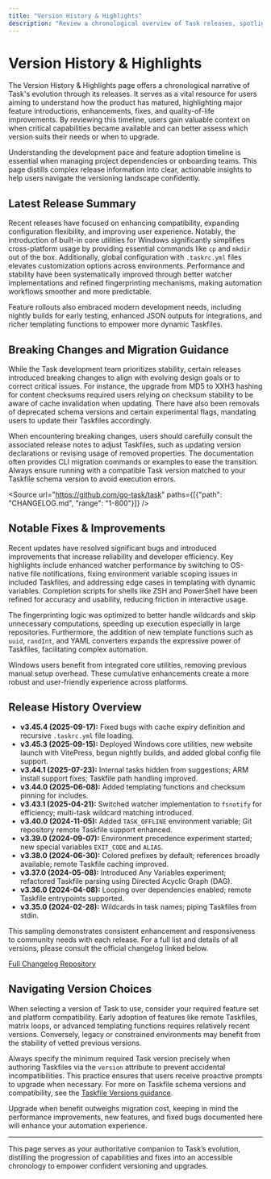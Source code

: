 ```yaml
---
title: "Version History & Highlights"
description: "Review a chronological overview of Task releases, spotlighting key features, enhancements, and resolved issues. This page helps users understand the development pace and feature adoption timeline, giving essential context for selecting or upgrading Task versions."
---
```


# Version History & Highlights

The Version History & Highlights page offers a chronological narrative of Task's evolution through its releases. It serves as a vital resource for users aiming to understand how the product has matured, highlighting major feature introductions, enhancements, fixes, and quality-of-life improvements. By reviewing this timeline, users gain valuable context on when critical capabilities became available and can better assess which version suits their needs or when to upgrade.

Understanding the development pace and feature adoption timeline is essential when managing project dependencies or onboarding teams. This page distills complex release information into clear, actionable insights to help users navigate the versioning landscape confidently.

## Latest Release Summary

Recent releases have focused on enhancing compatibility, expanding configuration flexibility, and improving user experience. Notably, the introduction of built-in core utilities for Windows significantly simplifies cross-platform usage by providing essential commands like `cp` and `mkdir` out of the box. Additionally, global configuration with `.taskrc.yml` files elevates customization options across environments. Performance and stability have been systematically improved through better watcher implementations and refined fingerprinting mechanisms, making automation workflows smoother and more predictable.

Feature rollouts also embraced modern development needs, including nightly builds for early testing, enhanced JSON outputs for integrations, and richer templating functions to empower more dynamic Taskfiles.

## Breaking Changes and Migration Guidance

While the Task development team prioritizes stability, certain releases introduced breaking changes to align with evolving design goals or to correct critical issues. For instance, the upgrade from MD5 to XXH3 hashing for content checksums required users relying on checksum stability to be aware of cache invalidation when updating. There have also been removals of deprecated schema versions and certain experimental flags, mandating users to update their Taskfiles accordingly.

When encountering breaking changes, users should carefully consult the associated release notes to adjust Taskfiles, such as updating version declarations or revising usage of removed properties. The documentation often provides CLI migration commands or examples to ease the transition. Always ensure running with a compatible Task version matched to your Taskfile schema version to avoid execution errors.

<Source url="https://github.com/go-task/task" paths={[{"path": "CHANGELOG.md", "range": "1-800"}]} />

## Notable Fixes & Improvements

Recent updates have resolved significant bugs and introduced improvements that increase reliability and developer efficiency. Key highlights include enhanced watcher performance by switching to OS-native file notifications, fixing environment variable scoping issues in included Taskfiles, and addressing edge cases in templating with dynamic variables. Completion scripts for shells like ZSH and PowerShell have been refined for accuracy and usability, reducing friction in interactive usage.

The fingerprinting logic was optimized to better handle wildcards and skip unnecessary computations, speeding up execution especially in large repositories. Furthermore, the addition of new template functions such as `uuid`, `randInt`, and YAML converters expands the expressive power of Taskfiles, facilitating complex automation.

Windows users benefit from integrated core utilities, removing previous manual setup overhead. These cumulative enhancements create a more robust and user-friendly experience across platforms.

## Release History Overview

- **v3.45.4 (2025-09-17):** Fixed bugs with cache expiry definition and recursive `.taskrc.yml` file loading.
- **v3.45.3 (2025-09-15):** Deployed Windows core utilities, new website launch with VitePress, begun nightly builds, and added global config file support.
- **v3.44.1 (2025-07-23):** Internal tasks hidden from suggestions; ARM install support fixes; Taskfile path handling improved.
- **v3.44.0 (2025-06-08):** Added templating functions and checksum pinning for includes.
- **v3.43.1 (2025-04-21):** Switched watcher implementation to `fsnotify` for efficiency; multi-task wildcard matching introduced.
- **v3.40.0 (2024-11-05):** Added `TASK_OFFLINE` environment variable; Git repository remote Taskfile support enhanced.
- **v3.39.0 (2024-09-07):** Environment precedence experiment started; new special variables `EXIT_CODE` and `ALIAS`.
- **v3.38.0 (2024-06-30):** Colored prefixes by default; references broadly available; remote Taskfile caching improved.
- **v3.37.0 (2024-05-08):** Introduced Any Variables experiment; refactored Taskfile parsing using Directed Acyclic Graph (DAG).
- **v3.36.0 (2024-04-08):** Looping over dependencies enabled; remote Taskfile entrypoints supported.
- **v3.35.0 (2024-02-28):** Wildcards in task names; piping Taskfiles from stdin.

This sampling demonstrates consistent enhancement and responsiveness to community needs with each release. For a full list and details of all versions, please consult the official changelog linked below.

[Full Changelog Repository](https://github.com/go-task/task/blob/main/CHANGELOG.md)

## Navigating Version Choices

When selecting a version of Task to use, consider your required feature set and platform compatibility. Early adoption of features like remote Taskfiles, matrix loops, or advanced templating functions requires relatively recent versions. Conversely, legacy or constrained environments may benefit from the stability of vetted previous versions.

Always specify the minimum required Task version precisely when authoring Taskfiles via the `version` attribute to prevent accidental incompatibilities. This practice ensures that users receive proactive prompts to upgrade when necessary. For more on Taskfile schema versions and compatibility, see the [Taskfile Versions guidance](/website/src/docs/taskfile-versions.md).

Upgrade when benefit outweighs migration cost, keeping in mind the performance improvements, new features, and fixed bugs documented here will enhance your automation experience.


---

This page serves as your authoritative companion to Task’s evolution, distilling the progression of capabilities and fixes into an accessible chronology to empower confident versioning and upgrades.
